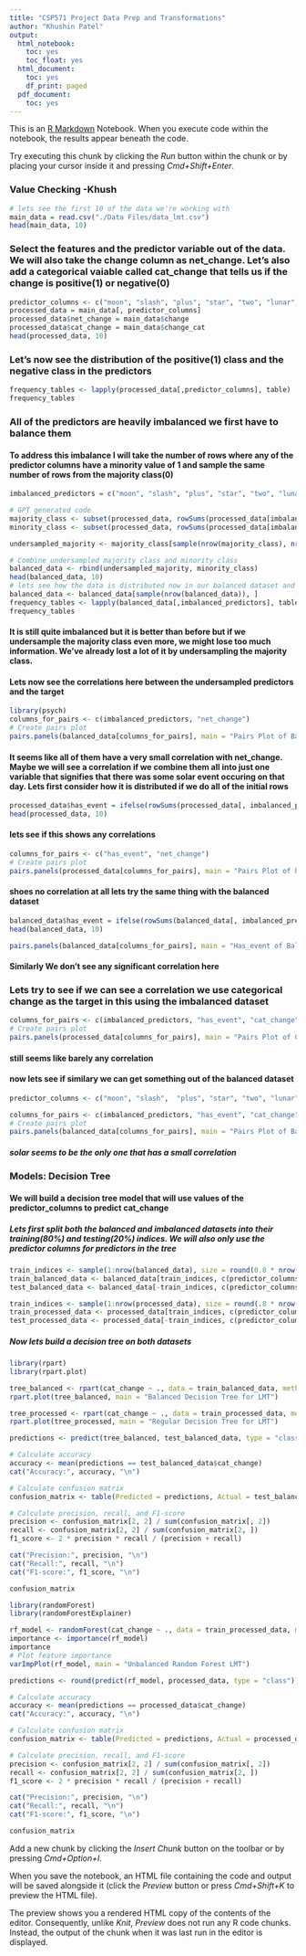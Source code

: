 ```yaml
---
title: "CSP571 Project Data Prep and Transformations"
author: "Khushin Patel"
output:
  html_notebook:
    toc: yes
    toc_float: yes
  html_document:
    toc: yes
    df_print: paged
  pdf_document:
    toc: yes
---
```


This is an [R Markdown](http://rmarkdown.rstudio.com) Notebook. When you execute code within the notebook, the results appear beneath the code. 

Try executing this chunk by clicking the *Run* button within the chunk or by placing your cursor inside it and pressing *Cmd+Shift+Enter*. 

### Value Checking -Khush
```r
# lets see the first 10 of the data we're working with
main_data = read.csv("./Data Files/data_lmt.csv")
head(main_data, 10)
```

### Select the features and the predictor variable out of the data. We will also take the change column as net_change. Let's also add a categorical vaiable called cat_change that tells us if the change is positive(1) or negative(0)
```r
predictor_columns <- c("moon", "slash", "plus", "star", "two", "lunar", "solar", "flare")
processed_data = main_data[, predictor_columns]
processed_data$net_change = main_data$change
processed_data$cat_change = main_data$change_cat
head(processed_data, 10)
```

### Let's now see the distribution of the positive(1) class and the negative class in the predictors
```r
frequency_tables <- lapply(processed_data[,predictor_columns], table)
frequency_tables
```


### All of the predictors are heavily imbalanced we first have to balance them
#### To address this imbalance I will take the number of rows where any of the predictor columns have a minority value of 1 and sample the same number of rows from the majority class(0)

```r
imbalanced_predictors = c("moon", "slash", "plus", "star", "two", "lunar", "solar", "flare")

# GPT generated code
majority_class <- subset(processed_data, rowSums(processed_data[imbalanced_predictors]) == 0)
minority_class <- subset(processed_data, rowSums(processed_data[imbalanced_predictors]) > 0)

undersampled_majority <- majority_class[sample(nrow(majority_class), nrow(minority_class), replace = FALSE), ]

# Combine undersampled majority class and minority class
balanced_data <- rbind(undersampled_majority, minority_class)
head(balanced_data, 10)
# lets see how the data is distributed now in our balanced dataset and shuffle it 
balanced_data <- balanced_data[sample(nrow(balanced_data)), ]
frequency_tables <- lapply(balanced_data[,imbalanced_predictors], table)
frequency_tables
```

#### It is still quite imbalanced but it is better than before but if we undersample the majority class even more, we might lose too much information. We've already lost a lot of it by undersampling the majority class.

#### Lets now see the correlations here between the undersampled predictors and the target

```r
library(psych)
columns_for_pairs <- c(imbalanced_predictors, "net_change")
# Create pairs plot
pairs.panels(balanced_data[columns_for_pairs], main = "Pairs Plot of Balanced Columns vs. net_change")
```
#### It seems like all of them have a very small correlation with net_change. Maybe we will see a correlation if we combine them all into just one variable that signifies that there was some solar event occuring on that day. Lets first consider how it is distributed if we do all of the initial rows

```r
processed_data$has_event = ifelse(rowSums(processed_data[, imbalanced_predictors]) > 0, 1, 0)
head(processed_data, 10)

```
#### lets see if this shows any correlations
```r
columns_for_pairs <- c("has_event", "net_change")
# Create pairs plot
pairs.panels(processed_data[columns_for_pairs], main = "Pairs Plot of has_event vs. net_change")
```
#### shoes no correlation at all lets try the same thing with the balanced dataset
```r
balanced_data$has_event = ifelse(rowSums(balanced_data[, imbalanced_predictors]) > 0, 1, 0)
head(balanced_data, 10)

pairs.panels(balanced_data[columns_for_pairs], main = "Has_event of Balanced has_event vs. net_change")
```
#### Similarly We don't see any significant correlation here
### Lets try to see if we can see a correlation we use categorical change as the target in this using the imbalanced dataset

```r
columns_for_pairs <- c(imbalanced_predictors, "has_event", "cat_change")
# Create pairs plot
pairs.panels(processed_data[columns_for_pairs], main = "Pairs Plot of Columns vs. Cat_change")
```

#### still seems like barely any correlation
#### now lets see if similary we can get something out of the balanced dataset

```r
predictor_columns <- c("moon", "slash",  "plus", "star", "two", "lunar", "solar", "flare")

columns_for_pairs <- c(imbalanced_predictors, "has_event", "cat_change")
# Create pairs plot
pairs.panels(balanced_data[columns_for_pairs], main = "Pairs Plot of Balanced Columns  vs. Cat_change")

```
##### solar seems to be the only one that has a small correlation

### Models: Decision Tree
#### We will build a decision tree model that will use values of the predictor_columns to predict cat_change
##### Lets first split both the balanced and imbalanced datasets into their training(80%) and testing(20%) indices. We will also only use the predictor columns for predictors in the tree
```r
train_indices <- sample(1:nrow(balanced_data), size = round(0.8 * nrow(balanced_data)))
train_balanced_data <- balanced_data[train_indices, c(predictor_columns, "cat_change")]
test_balanced_data <- balanced_data[-train_indices, c(predictor_columns, "cat_change")]

train_indices <- sample(1:nrow(processed_data), size = round(.8 * nrow(processed_data)))
train_processed_data <- processed_data[train_indices, c(predictor_columns, "cat_change")]
test_processed_data <- processed_data[-train_indices, c(predictor_columns, "cat_change")]
```

##### Now lets build a decision tree on both datasets
```r
library(rpart)
library(rpart.plot)

tree_balanced <- rpart(cat_change ~ ., data = train_balanced_data, method = "class")
rpart.plot(tree_balanced, main = "Balanced Decision Tree for LMT")

tree_processed <- rpart(cat_change ~ ., data = train_processed_data, method = "class")
rpart.plot(tree_processed, main = "Regular Decision Tree for LMT")
```

```r
predictions <- predict(tree_balanced, test_balanced_data, type = "class")

# Calculate accuracy
accuracy <- mean(predictions == test_balanced_data$cat_change)
cat("Accuracy:", accuracy, "\n")

# Calculate confusion matrix
confusion_matrix <- table(Predicted = predictions, Actual = test_balanced_data$cat_change)

# Calculate precision, recall, and F1-score
precision <- confusion_matrix[2, 2] / sum(confusion_matrix[, 2])
recall <- confusion_matrix[2, 2] / sum(confusion_matrix[2, ])
f1_score <- 2 * precision * recall / (precision + recall)

cat("Precision:", precision, "\n")
cat("Recall:", recall, "\n")
cat("F1-score:", f1_score, "\n")

confusion_matrix
```

```r
library(randomForest)
library(randomForestExplainer)

rf_model <- randomForest(cat_change ~ ., data = train_processed_data, method = "class")
importance <- importance(rf_model)
importance
# Plot feature importance
varImpPlot(rf_model, main = "Unbalanced Random Forest LMT")
```

```r
predictions <- round(predict(rf_model, processed_data, type = "class"))

# Calculate accuracy
accuracy <- mean(predictions == processed_data$cat_change)
cat("Accuracy:", accuracy, "\n")

# Calculate confusion matrix
confusion_matrix <- table(Predicted = predictions, Actual = processed_data$cat_change)

# Calculate precision, recall, and F1-score
precision <- confusion_matrix[2, 2] / sum(confusion_matrix[, 2])
recall <- confusion_matrix[2, 2] / sum(confusion_matrix[2, ])
f1_score <- 2 * precision * recall / (precision + recall)

cat("Precision:", precision, "\n")
cat("Recall:", recall, "\n")
cat("F1-score:", f1_score, "\n")

confusion_matrix
```
Add a new chunk by clicking the *Insert Chunk* button on the toolbar or by pressing *Cmd+Option+I*.

When you save the notebook, an HTML file containing the code and output will be saved alongside it (click the *Preview* button or press *Cmd+Shift+K* to preview the HTML file). 

The preview shows you a rendered HTML copy of the contents of the editor. Consequently, unlike *Knit*, *Preview* does not run any R code chunks. Instead, the output of the chunk when it was last run in the editor is displayed.

